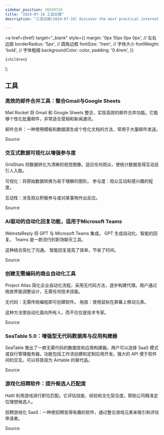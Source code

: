 ```yaml
---
sidebar_position: 20240716
title: "2024-07-16 工具日报"
description: "工具日报(2024-07-16) Discover the most practical internet software, AI tools, and products of 2024 through the Tools Daily!"

---
```



  <a
    href={href}
    target="_blank"
    style={{
      margin: '0px 10px 0px 0px', // 左右边距
      borderRadius: '5px', // 圆角边框
      fontSize: '1rem', // 字体大小
      fontWeight: 'bold', // 字体粗细
      backgroundColor: color,
      padding: '0.4rem',
    }}
  >
    {children}
  </a>
);


## 工具

### 高效的邮件合并工具：整合Gmail与Google Sheets

Mail Rocket 将 Gmail 和 Google Sheets 整合，实现高效的邮件合并功能。它能够个性化批量邮件，非常适合营销和新闻通讯。

邮件合并：一种使用模板和数据源生成个性化文档的方法，常用于大量邮件发送。

<Link href="https://www.producthunt.com/posts/mail-rocket" color="#B0C4DE">Source</Link>

### 交互式数据可视化以增强参与度

GridStats 将数据转化为清晰的视觉图像，适应任何观众，使统计数据变得互动且引人入胜。

可视化：将原始数据转换为易于理解的图形。
参与度：观众互动和感兴趣的程度。

互动性：涉及观众积极参与或对某事物作出反应。

<Link href="https://www.producthunt.com/posts/gridstats-pro" color="#B0C4DE">Source</Link>

### AI驱动的自动化回复功能，适用于Microsoft Teams

WeInstaReply 将 GPT 与 Microsoft Teams 集成。
GPT 生成自动化、智能的回复。
Teams 是一款流行的职场聊天工具。

这种结合简化了沟通。
智能回复提高了效率，节省了时间。

<Link href="https://www.producthunt.com/posts/weinstareply" color="#B0C4DE">Source</Link>

### 创建无需编码的商业自动化工具

Project Atlas 简化企业自动化流程，采用无代码方法，逐步构建代理。用户通过拖放界面调整设计，无需任何技术技能。

无代码：无需传统编程即可创建软件。
拖放：使用鼠标在屏幕上移动元素。

这种方法使自动化面向所有人，而不仅仅是技术专家。

<Link href="https://www.producthunt.com/posts/project-atlas-desktop" color="#B0C4DE">Source</Link>

### SeaTable 5.0：增强型无代码数据库与应用构建器

SeaTable 推出了一款无需代码的数据库和应用构建器。用户可以选择 SaaS 模式或自行管理服务器。功能包括工作流创建和定制应用开发。强大的 API 便于软件间的交互。可以将其视为 Airtable 的替代品。

<Link href="https://www.producthunt.com/posts/seatable-5-0" color="#B0C4DE">Source</Link>

### 游戏化招聘软件：提升候选人匹配度

Hattl 利用游戏进行职位匹配。它评估技能、经验和文化契合度。帮助公司精准定位理想候选人。

招聘游戏化 SaaS：一种使招聘变得有趣的软件，通过整合游戏元素来吸引和评估申请者。

<Link href="https://www.producthunt.com/posts/hattl" color="#B0C4DE">Source</Link>

